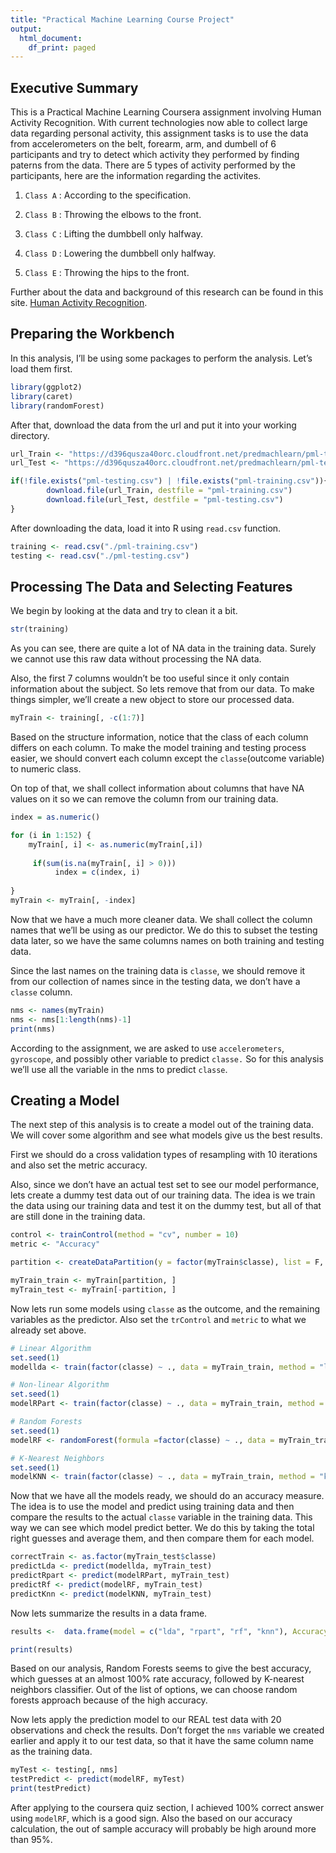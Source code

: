 ---
title: "Practical Machine Learning Course Project"
output:
  html_document:
    df_print: paged
---
## Executive Summary

This is a Practical Machine Learning Coursera assignment involving Human Activity Recognition. With current technologies now able to collect large data regarding personal activity, this assignment tasks is to use the data from accelerometers on the belt, forearm, arm, and dumbell of 6 participants and try to detect which activity they performed by finding paterns from the data. There are 5 types of activity performed by the participants, here are the information regarding the activites.

1. `Class A` : According to the specification.

2. `Class B` : Throwing the elbows to the front.

3. `Class C` : Lifting the dumbbell only halfway.

4. `Class D` : Lowering the dumbbell only halfway.

5. `Class E` : Throwing the hips to the front. 


Further about the data and background of this research can be found in this site. [Human Activity Recognition](http://web.archive.org/web/20161224072740/http:/groupware.les.inf.puc-rio.br/har).


## Preparing the Workbench

In this analysis, I'll be using some packages to perform the analysis. Let's load them first.
```{r, results=FALSE}
library(ggplot2)
library(caret)
library(randomForest)
```

After that, download the data from the url and put it into your working directory. 

```{r}
url_Train <- "https://d396qusza40orc.cloudfront.net/predmachlearn/pml-training.csv"
url_Test <- "https://d396qusza40orc.cloudfront.net/predmachlearn/pml-testing.csv"

if(!file.exists("pml-testing.csv") | !file.exists("pml-training.csv")){
        download.file(url_Train, destfile = "pml-training.csv")
        download.file(url_Test, destfile = "pml-testing.csv")
}
```

After downloading the data, load it into R using `read.csv` function. 

```{r}
training <- read.csv("./pml-training.csv")
testing <- read.csv("./pml-testing.csv")
```


## Processing The Data and Selecting Features
We begin by looking at the data and try to clean it a bit.
```{r}
str(training)
```

As you can see, there are quite a lot of NA data in the training data. Surely we cannot use this raw data without processing the NA data. 

Also, the first 7 columns wouldn't be too useful since it only contain information about the subject. So lets remove that from our data. To make things simpler, we'll create a new object to store our processed data.

```{r}
myTrain <- training[, -c(1:7)]
```

Based on the structure information, notice that the class of each column differs on each column. To make the model training and testing process easier, we should convert each column except the `classe`(outcome variable) to numeric class.

On top of that, we shall collect information about columns that have NA values on it so we can remove the column from our training data. 

```{r, warning=F}
index = as.numeric()

for (i in 1:152) {
    myTrain[, i] <- as.numeric(myTrain[,i])
    
     if(sum(is.na(myTrain[, i] > 0)))
          index = c(index, i)
     
}
myTrain <- myTrain[, -index]
```

Now that we have a much more cleaner data. We shall collect the column names that we'll be using as our predictor. We do this to subset the testing data later, so we have the same columns names on both training and testing data. 

Since the last names on the training data is `classe`, we should remove it from our collection of names since in the testing data, we don't have a `classe` column.

```{r}
nms <- names(myTrain)
nms <- nms[1:length(nms)-1]
print(nms)
```

According to the assignment, we are asked to use `accelerometers`, `gyroscope`, and possibly other variable to predict `classe.` So for this analysis we'll use all the variable in the nms to predict `classe`.

## Creating a Model 

The next step of this analysis is to create a model out of the training data. We will cover some algorithm and see what models give us the best results. 

First we should do a cross validation types of resampling with 10 iterations and also set the metric accuracy.

Also, since we don't have an actual test set to see our model performance, lets create a dummy test data out of our training data. The idea is we train the data using our training data and test it on the dummy test, but all of that are still done in the training data. 

```{r}
control <- trainControl(method = "cv", number = 10)
metric <- "Accuracy"

partition <- createDataPartition(y = factor(myTrain$classe), list = F, p = 0.8)

myTrain_train <- myTrain[partition, ] 
myTrain_test <- myTrain[-partition, ]
```

Now lets run some models using `classe` as the outcome, and the remaining variables as the predictor. Also set the `trControl` and `metric`  to what we already set above. 

```{r, cache = TRUE}
# Linear Algorithm
set.seed(1)
modellda <- train(factor(classe) ~ ., data = myTrain_train, method = "lda", metric = metric, trControl = control)

# Non-linear Algorithm 
set.seed(1)
modelRPart <- train(factor(classe) ~ ., data = myTrain_train, method = "rpart", metric = metric, trControl = control)

# Random Forests
set.seed(1)
modelRF <- randomForest(formula =factor(classe) ~ ., data = myTrain_train)

# K-Nearest Neighbors
set.seed(1)
modelKNN <- train(factor(classe) ~ ., data = myTrain_train, method = "knn", metric = metric, trControl = control)
```

Now that we have all the models ready, we should do an accuracy measure. The idea is to use the model and predict using training data and then compare the results to the actual `classe` variable in the training data. This way we can see which model predict better. We do this by taking the total right guesses and average them, and then compare them for each model. 


```{r, cache = TRUE}
correctTrain <- as.factor(myTrain_test$classe)
predictLda <- predict(modellda, myTrain_test)
predictRpart <- predict(modelRPart, myTrain_test)
predictRf <- predict(modelRF, myTrain_test)
predictKnn <- predict(modelKNN, myTrain_test)
```

Now lets summarize the results in a data frame. 
```{r}
results <-  data.frame(model = c("lda", "rpart", "rf", "knn"), Accuracy = c(mean(correctTrain == predictLda), mean(correctTrain == predictRpart),mean(correctTrain == predictRf), mean(correctTrain == predictKnn)))

print(results)
```

Based on our analysis, Random Forests seems to give the best accuracy, which guesses at an almost 100% rate accuracy, followed by K-nearest neighbors classifier. Out of the list of options, we can choose random forests approach because of the high accuracy.


Now lets apply the prediction model to our REAL test data with 20 observations and check the results. Don't forget the `nms` variable we created earlier and apply it to our test data, so that it have the same column name as the training data. 

```{r}
myTest <- testing[, nms]
testPredict <- predict(modelRF, myTest)
print(testPredict)
```

After applying to the coursera quiz section, I achieved 100% correct answer using `modelRF`, which is a good sign. Also the based on our accuracy calculation, the out of sample accuracy will probably be high around more than 95%. 


